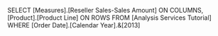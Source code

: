 SELECT [Measures].[Reseller Sales-Sales Amount] ON COLUMNS,
[Product].[Product Line] ON ROWS
FROM [Analysis Services Tutorial]
WHERE [Order Date].[Calendar Year].&[2013]
